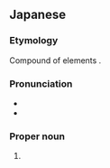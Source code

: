 ==Japanese==
{{ja-kanjitab|ぬ|ま|yomi=k}}

===Etymology===
Compound of {{etyl|ojp|ja|sort=ぬま}} elements {{compound|lang=ja|sort=ぬま|沼|tr1=nu|t1=swamp, marsh, bog|間|tr2=ma|t2=space, area}}.

===Pronunciation===
* {{l|ja|sc=Latn|訓読み|Kun'yomi}}
* {{IPA|lang=ja|[nɯᵝma̠]}}

===Proper noun===
{{ja-pos|proper|ぬま}}

# {{surname|lang=ja|sort=ぬま}}